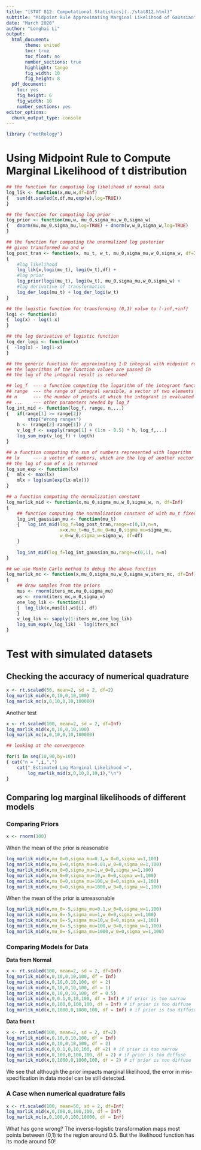 ```yaml
---
title: "[STAT 812: Computational Statistics](../stat812.html)"
subtitle: "Midpoint Rule Approximating Marginal Likelihood of Gaussian"
date: "March 2020"
author: "Longhai Li"
output:
  html_document:
       theme: united
       toc: true
       toc_float: no
       number_sections: true
       highlight: tango
       fig_width: 10
       fig_height: 8
  pdf_document:
    toc: yes
    fig_height: 6
    fig_width: 10
    number_sections: yes
editor_options: 
  chunk_output_type: console
---
```

```r
library ("metRology")
```

# Using Midpoint Rule to Compute Marginal Likelihood of t distribution

```r
## the function for computing log likelihood of normal data
log_lik <- function(x,mu,w,df=Inf)
{   sum(dt.scaled(x,df,mu,exp(w),log=TRUE))
}

## the function for computing log prior
log_prior <- function(mu,w, mu_0,sigma_mu,w_0,sigma_w)
{   dnorm(mu,mu_0,sigma_mu,log=TRUE) + dnorm(w,w_0,sigma_w,log=TRUE)
}

## the function for computing the unormalized log posterior 
## given transformed mu and w 
log_post_tran <- function(x, mu_t, w_t, mu_0,sigma_mu,w_0,sigma_w, df=Inf)
{
    #log likelihood
    log_lik(x,logi(mu_t), logi(w_t),df) +
    #log prior 
    log_prior(logi(mu_t), logi(w_t), mu_0,sigma_mu,w_0,sigma_w) + 
    #log derivative of transformation
    log_der_logi(mu_t) + log_der_logi(w_t)
}

## the logistic function for transforming (0,1) value to (-inf,+inf)
logi <- function(x)
{  log(x) - log(1-x)
}

## the log derivative of logistic function 
log_der_logi <- function(x)
{  -log(x) - log(1-x)
}

## the generic function for approximating 1-D integral with midpoint rule
## the logarithms of the function values are passed in
## the log of the integral result is returned

## log_f  --- a function computing the logarithm of the integrant function
## range  --- the range of integral varaible, a vector of two elements
## n      --- the number of points at which the integrant is evaluated
## ...    --- other parameters needed by log_f
log_int_mid <- function(log_f, range, n,...)
{   if(range[1] >= range[2]) 
        stop("Wrong ranges")
    h <- (range[2]-range[1]) / n
    v_log_f <- sapply(range[1] + (1:n - 0.5) * h, log_f,...)
    log_sum_exp(v_log_f) + log(h)       
}

## a function computing the sum of numbers represented with logarithm
## lx     --- a vector of numbers, which are the log of another vector x.
## the log of sum of x is returned
log_sum_exp <- function(lx)
{   mlx <- max(lx)
    mlx + log(sum(exp(lx-mlx)))
}

## a function computing the normalization constant
log_marlik_mid <- function(x,mu_0,sigma_mu,w_0,sigma_w, n, df=Inf)
{
    ## function computing the normalization constant of with mu_t fixed
    log_int_gaussian_mu <- function(mu_t)
    {   log_int_mid(log_f=log_post_tran,range=c(0,1),n=n,
                    x=x,mu_t=mu_t,mu_0=mu_0,sigma_mu=sigma_mu,
                    w_0=w_0,sigma_w=sigma_w, df=df)
    }
    
    log_int_mid(log_f=log_int_gaussian_mu,range=c(0,1), n=n)
}

## we use Monte Carlo method to debug the above function
log_marlik_mc <- function(x,mu_0,sigma_mu,w_0,sigma_w,iters_mc, df=Inf)
{
    ## draw samples from the priors
    mus <- rnorm(iters_mc,mu_0,sigma_mu)
    ws <- rnorm(iters_mc,w_0,sigma_w)
    one_log_lik <- function(i)
    {  log_lik(x,mus[i],ws[i], df)
    }
    v_log_lik <- sapply(1:iters_mc,one_log_lik)
    log_sum_exp(v_log_lik) - log(iters_mc)
}
```
# Test with simulated datasets

## Checking the accuracy of numerical quadrature
```r
x <- rt.scaled(50, mean=2, sd = 2, df=2)
log_marlik_mid(x,0,10,0,10,100)
log_marlik_mc(x,0,10,0,10,100000)
```

Another test
```r
x <- rt.scaled(100, mean=2, sd = 2, df=Inf)
log_marlik_mid(x,0,10,0,10,100)
log_marlik_mc(x,0,10,0,10,100000)

## looking at the convergence

for(i in seq(10,90,by=10))
{ cat("n = ",i,",")
    cat(" Estimated Log Marginal Likelihood =", 
        log_marlik_mid(x,0,10,0,10,i),"\n")
}

```

## Comparing log marginal likelihoods of different models

### Comparing Priors
```r
x <- rnorm(100)
```

When the mean of the prior is reasonable
```r
log_marlik_mid(x,mu_0=0,sigma_mu=0.1,w_0=0,sigma_w=1,100)
log_marlik_mid(x,mu_0=0,sigma_mu=0.01,w_0=0,sigma_w=1,100)
log_marlik_mid(x,mu_0=0,sigma_mu=1,w_0=0,sigma_w=1,100)
log_marlik_mid(x,mu_0=0,sigma_mu=10,w_0=0,sigma_w=1,100)
log_marlik_mid(x,mu_0=0,sigma_mu=100,w_0=0,sigma_w=1,100)
log_marlik_mid(x,mu_0=0,sigma_mu=1000,w_0=0,sigma_w=1,100)
```

When the mean of the prior is unreasonable

```r
log_marlik_mid(x,mu_0=-5,sigma_mu=0.1,w_0=0,sigma_w=1,100)
log_marlik_mid(x,mu_0=-5,sigma_mu=1,w_0=0,sigma_w=1,100)
log_marlik_mid(x,mu_0=-5,sigma_mu=10,w_0=0,sigma_w=1,100)
log_marlik_mid(x,mu_0=-5,sigma_mu=100,w_0=0,sigma_w=1,100)
log_marlik_mid(x,mu_0=-5,sigma_mu=1000,w_0=0,sigma_w=1,100)


```
### Comparing Models for Data
**Data from Normal**
```r
x <- rt.scaled(100, mean=2, sd = 2, df=Inf)
log_marlik_mid(x,0,10,0,10,100, df = Inf)
log_marlik_mid(x,0,10,0,10,100, df = 2)
log_marlik_mid(x,0,10,0,10,100, df = 1)
log_marlik_mid(x,0,10,0,10,100, df = 0.5)
log_marlik_mid(x,0,0.1,0,10,100, df = Inf) # if prior is too narrow
log_marlik_mid(x,0,100,0,100,100, df = Inf) # if prior is too diffuse
log_marlik_mid(x,0,1000,0,1000,100, df = Inf) # if prior is too diffuse
```

**Data from t**
```r
x <- rt.scaled(100, mean=2, sd = 2, df=2)
log_marlik_mid(x,0,10,0,10,100, df = Inf)
log_marlik_mid(x,0,10,0,10,100, df = 2)
log_marlik_mid(x,0,0.1,0,10,100, df =2) # if prior is too narrow
log_marlik_mid(x,0,100,0,100,100, df = 2) # if prior is too diffuse
log_marlik_mid(x,0,1000,0,1000,100, df = 2) # if prior is too diffuse
```
We see that although the prior impacts marginal likelihood, the error in mis-specification in data model can be still detected. 

### A Case when numerical quadrature fails

```r
x <- rt.scaled(100, mean=50, sd = 2, df=Inf)
log_marlik_mid(x,0,100,0,100,100, df = Inf)
log_marlik_mc(x,0,100,0,100,10000, df = Inf)

```
What has gone wrong? The inverse-logistic transformation maps most points between (0,1) to the region around 0.5. But the likelihood function has its mode around 50!